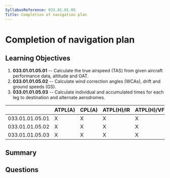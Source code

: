 ```yaml
---
SyllabusReference: 033.01.01.05
Title: Completion of navigation plan
---
```


# Completion of navigation plan

## Learning Objectives

1. **033.01.01.05.01** -- Calculate the true airspeed (TAS) from given aircraft
   performance data, altitude and OAT.
2. **033.01.01.05.02** -- Calculate wind correction angles (WCAs), drift and
   ground speeds (GS).
3. **033.01.01.05.03** -- Calculate individual and accumulated times for each
   leg to destination and alternate aerodromes.

|                 | ATPL(A) | CPL(A) | ATPL(H)/IR | ATPL(H)/VFR | CPL(H) | IR  | CBIR(A) |
| --------------- | ------- | ------ | ---------- | ----------- | ------ | --- | ------- |
| 033.01.01.05.01 | X       | X      | X          | X           | X      |     |         |
| 033.01.01.05.02 | X       | X      | X          | X           | X      |     |         |
| 033.01.01.05.03 | X       | X      | X          | X           | X      |     |         |

## Summary

## Questions
